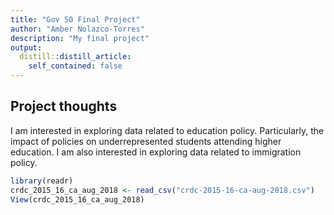 ```yaml
---
title: "Gov 50 Final Project"
author: "Amber Nolazco-Torres"
description: "My final project"
output:
  distill::distill_article:
    self_contained: false
---
```




## Project thoughts

I am interested in exploring data related to education policy. Particularly, the impact of  policies on underrepresented students attending higher education. I am also  interested in exploring data related to immigration policy. 


```r
library(readr)
crdc_2015_16_ca_aug_2018 <- read_csv("crdc-2015-16-ca-aug-2018.csv")
View(crdc_2015_16_ca_aug_2018)
```
